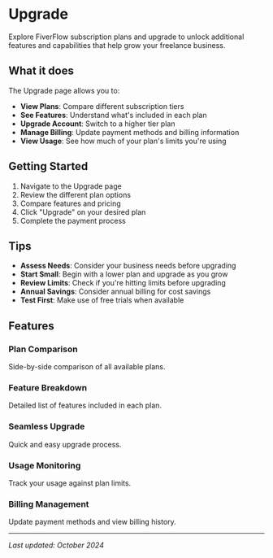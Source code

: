 # Upgrade

Explore FiverFlow subscription plans and upgrade to unlock additional features and capabilities that help grow your freelance business.

## What it does

The Upgrade page allows you to:

- **View Plans**: Compare different subscription tiers
- **See Features**: Understand what's included in each plan
- **Upgrade Account**: Switch to a higher tier plan
- **Manage Billing**: Update payment methods and billing information
- **View Usage**: See how much of your plan's limits you're using

## Getting Started

1. Navigate to the Upgrade page
2. Review the different plan options
3. Compare features and pricing
4. Click "Upgrade" on your desired plan
5. Complete the payment process

## Tips

- **Assess Needs**: Consider your business needs before upgrading
- **Start Small**: Begin with a lower plan and upgrade as you grow
- **Review Limits**: Check if you're hitting limits before upgrading
- **Annual Savings**: Consider annual billing for cost savings
- **Test First**: Make use of free trials when available

## Features

### Plan Comparison
Side-by-side comparison of all available plans.

### Feature Breakdown
Detailed list of features included in each plan.

### Seamless Upgrade
Quick and easy upgrade process.

### Usage Monitoring
Track your usage against plan limits.

### Billing Management
Update payment methods and view billing history.

---

*Last updated: October 2024*

